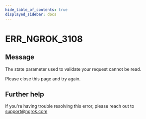 ```yaml
---
hide_table_of_contents: true
displayed_sidebar: docs
---
```



# ERR_NGROK_3108

## Message

The state parameter used to validate your request cannot be read.

Please close this page and try again.

<ErrorDetails error="err_ngrok_3108" />

## Further help

If you're having trouble resolving this error, please reach out to [support@ngrok.com](mailto:support@ngrok.com?subject=Help%20with%20ERR_NGROK_3108)
